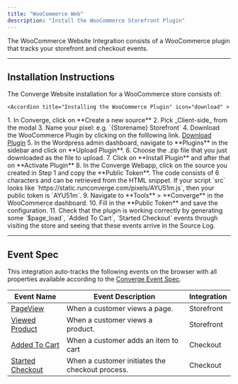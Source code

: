 ```yaml
---
title: "WooCommerce Web"
description: "Install the WooCommerce Storefront Plugin"
---
```


The WooCommerce Website Integration consists of a WooCommerce plugin that tracks your storefront and checkout events.

---

## Installation Instructions

The Converge Website installation for a WooCommerce store consists of:

  
  <AccordionGroup>

    <Accordion title="Installing the WooCommerce Plugin" icon="download" >

  <Steps>
    <Step title="Create a new Client Source in Converge">
      1. In Converge, click on **Create a new source**
        2. Pick _Client-side_ from the modal
        3. Name your pixel: e.g. `{Storename} Storefront`
    </Step>
    <Step title="Install the WooCommerce Plugin">
        4. Download the WooCommerce Plugin by clicking on the folllowing link.
          <a href="https://static.runconverge.com/converge_woocommerce.zip" download>Download Plugin</a>
        5. In the Wordpress admin dashboard, navigate to **Plugins** in the sidebar and click on **Upload Plugin**.
        6. Choose the .zip file that you just downloaded as the file to upload.
        7. Click on **Install Plugin** and after that on **Activate Plugin** 
    </Step>
    <Step title="Configure the WooCommerce Plugin">
        8. In the Converge Webapp, click on the source you created in Step 1 and copy the **Public Token**. 
          <Info> The code consists of 6 characters and can be retrieved from the HTML snippet. If your script `src` looks like `https://static.runconverge.com/pixels/AYU51m.js`, then your public token is `AYU51m`. </Info>
        9. Navigate to **Tools** > **Converge** in the WooCommerce dashboard.
        10. Fill in the **Public Token** and save the configuration.
    </Step>
     <Step title="Verify that the integration is working correctly">
        11. Check that the plugin is working correctly by generating some `$page_load`, `Added To Cart`, `Started Checkout` events through visiting the store and seeing that these events arrive in the Source Log.
    </Step>
</Steps>
   </Accordion >
   </AccordionGroup>
    
    
  

---

## Event Spec

This integration auto-tracks the following events on the browser with all properties available according to the [Converge Event Spec](/sources/converge-spec).

| Event Name                                                  | Event Description                               | Integration |
| ----------------------------------------------------------- | ----------------------------------------------- | ----------- |
| [PageView](/sources/converge-spec#page-view)                | When a customer views a page.                   | Storefront  |
| [Viewed Product](/sources/converge-spec#viewed-product)     | When a customer views a product.                | Storefront  |
| [Added To Cart](/sources/converge-spec#added-to-cart)       | When a customer adds an item to cart            | Checkout    |
| [Started Checkout](/sources/converge-spec#started-checkout) | When a customer initiates the checkout process. | Checkout    |









